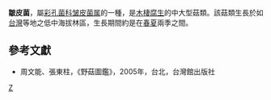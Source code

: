 {{Speciesbox 
| taxon =  Ischnoderma resinosum
| authority =  (Fr.) Karst.
}}

'''皺皮菌'''，屬[[彩孔菌科|彩孔菌科]][[皱皮菌属|皱皮菌属]]的一種，是[[木棲腐生|木棲腐生]]的中大型菇類。該菇類生長於如[[台灣|台灣]]等地之低中海拔林區，生長期間約是在[[春|春]][[夏|夏]]兩季之間。

==參考文獻==
*周文能、張東柱，《野菇圖鑑》，2005年，台北，台灣館出版社
{{Taxonbar|from=Q3915786}}

[[Category:皱皮菌属|Z]]